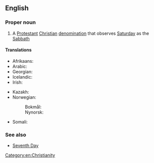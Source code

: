 ==English==

===Proper noun===
{{wikipedia}}
{{en-proper noun|head=[[seventh|Seventh]]-[[day]] [[adventist|Adventist]] [[church|Church]]}}

# A [[Protestant]] [[Christian]] [[denomination]] that observes [[Saturday]] as the [[Sabbath]]

====Translations====
{{trans-top|Christian denomination}}
* Afrikaans: {{t|af|Sewendedag Adventiste Kerk|s}}
* Arabic: {{t|ar|كنيسة الأدفنتست اليوم السابع|f}}
* Georgian: {{t|ka|მეშვიდე დღის ადვენტისტური ეკლესია}}
* Icelandic: {{t|is|Kirkja sjöunda dags aðventista|f}}
* Irish: {{t|ga|Eaglais Aidbhinteach an 7ú Lá|f}}
{{trans-mid}}
* Kazakh: {{t|kk|Жетінші күн адвентистер шіркеуі}}
* Norwegian:
*: Bokmål: {{t|nb|Syvendedags Adventistkirken|m}}
*: Nynorsk: {{t|nn|Sjuandedags Adventistkyrkjen|m}}
* Somali: {{t|so|Kaniisadda Adventist-ka ee toddobaad}}
{{trans-bottom}}

===See also===
* [[Seventh Day]]

[[Category:en:Christianity]]